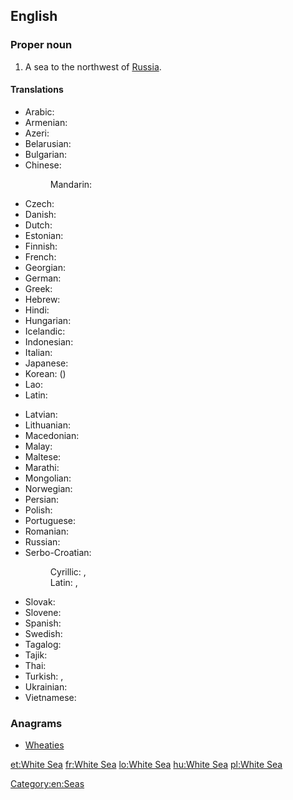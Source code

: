 ==English==

{{wikipedia}}

===Proper noun===
{{en-proper noun|sg=the [[white|White]] [[sea|Sea]]}}

# A sea to the northwest of [[Russia]].

====Translations====
{{trans-top|a sea to the northwest of Russia}}
* Arabic: {{t-|ar|البحر الأبيض|m|tr=al-baHr al-'ábyaD|sc=Arab}}
* Armenian: {{t-|hy|Սպիտակ ծով|tr=Spitak çov}}
* Azeri: {{t-|az|Ağ dəniz}}
* Belarusian: {{t-|be|Белае мора|n|tr=Bélaje móra|sc=Cyrl}}
* Bulgarian: {{t-|bg|Бяло море|n|tr=Bjálo móre|sc=Cyrl}}
* Chinese:
*: Mandarin: {{t|zh|白海|tr=Báihǎi|sc=Hani}}
* Czech: {{t-|cs|Bílé moře}}
* Danish: {{t-|da|Hvidehavet|n}}
* Dutch: {{t-|nl|Witte Zee|f}}
* Estonian: {{t+|et|Valge meri}}
* Finnish: {{t+|fi|Vienanmeri}}
* French: {{t+|fr|mer Blanche|f}}
* Georgian: {{t-|ka|თეთრი ზღვა|tr=t’et’ri zğva|sc=Geor}}
* German: {{t-|de|Weißes Meer|n}}
* Greek: {{t-|el|Λευκή Θάλασσα|f|tr=Lefkí Thálassa|sc=Grek}}
* Hebrew: {{t-|he|הים הלבן|m|tr=ha-yam ha-laván|sc=Hebr}}
* Hindi: {{t-|hi|सफ़ेद सागर|m|tr=safed sāgar|sc=Deva}}
* Hungarian: {{t+|hu|Fehér-tenger}}
* Icelandic: {{t-|is|Hvítahaf|n}}
* Indonesian: {{t-|id|Laut Putih}}
* Italian: {{t-|it|Mar Bianco|m}}
* Japanese: {{t-|ja|白海|tr=はっかい, Hakkai|sc=Jpan}}
* Korean: {{t-|ko|백해|tr=Baek-hae|sc=Kore}} ({{t+|ko|白海|sc=Kore}})
* Lao: {{t+|lo|ທະເລຂາວ|tr=thalē khāo|sc=Laoo}}
* Latin: {{t-|la|Mare Album|n}}
{{trans-mid}}
* Latvian: {{t-|lv|Baltā jūra|f}}
* Lithuanian: {{t-|lt|Baltoji jūra|f}}
* Macedonian: {{t-|mk|Бело Море|n|tr=Bélo Móre|sc=Cyrl}}
* Malay: {{t-|ms|Laut Putih}}
* Maltese: {{t-|mt|Baħar l-Abjad}}
* Marathi: {{t-|mr|सफेद समुद्र|m|tr=safeda samudra|sc=Deva}}
* Mongolian: {{t-|mn|Цагаан тэнгис|tr=Tsagaan tengis|sc=Cyrl}}
* Norwegian: {{t-|no|Kvitsjøen|m}}
* Persian: {{t-|fa|دریای سفید|tr=daryâ-ye safid|sc=fa-Arab}}
* Polish: {{t+|pl|Morze Białe|n}}
* Portuguese: {{t-|pt|Mar Branco|m}}
* Romanian: {{t+|ro|Marea Albă|f}}
* Russian: {{t-|ru|Белое море|n|tr=Béloje móre}}
* Serbo-Croatian:
*: Cyrillic: {{t-|sh|Бијело море|n|sc=Cyrl}} {{qualifier|Ijekavian}}, {{t-|sh|Бело море|n|sc=Cyrl}} {{qualifier|Ekavian}}
*: Latin: {{t-|sh|Bijelo more|n}} {{qualifier|Ijekavian}}, {{t-|sh|Belo more|n}} {{qualifier|Ekavian}}
* Slovak: {{t-|sk|Biele more|n}}
* Slovene: {{t-|sl|Belo morje|n}}
* Spanish: {{t-|es|mar Blanco|m}}
* Swedish: {{t-|sv|Vita havet|n}}
* Tagalog: {{t-|tl|Dagat na Puti}}
* Tajik: {{t-|tg|Баҳри Сафед|tr=Bahri Safed|sc=Cyrl}}
* Thai: {{t-|th|ทะเลขาว|tr=tálay kăao|sc=Thai}}
* Turkish: {{t+|tr|Beyazdeniz}}, {{t-|tr|Beyaz Deniz}}
* Ukrainian: {{t-|uk|Біле море|n|tr=Bíle móre|sc=Cyrl}}
* Vietnamese: {{t-|vi|Biển Trắng}}
{{trans-bottom}}

===Anagrams===
* [[Wheaties#English|Wheaties]]

[[Category:en:Seas]]

[[et:White Sea]]
[[fr:White Sea]]
[[lo:White Sea]]
[[hu:White Sea]]
[[pl:White Sea]]